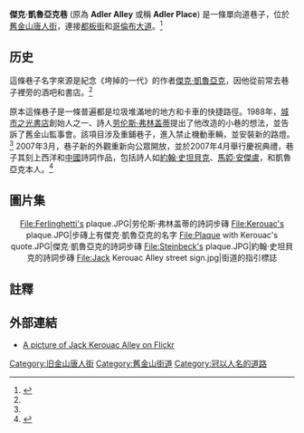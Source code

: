 '''傑克·凱魯亞克巷''' (原為 '''Adler Alley''' 或稱 '''Adler Place''') 是一條單向道巷子，位於[[舊金山唐人街|舊金山唐人街]]，連接[[都板街|都板街]]和[[哥倫布大道_(舊金山)|哥倫布大道]]。<ref name="sfgate1">{{cite news | author=[[Carl_Nolte|Carl Nolte]] | title=Kerouac Alley has face-lift | url=http://www.sfgate.com/cgi-bin/article.cgi?f=/c/a/2007/03/30/BAG4NOUONC1.DTL | work=The San Francisco Chronicle | date=March 30, 2007 | accessdate=24 September 2010}}</ref>

==历史==
這條巷子名字來源是紀念《垮掉的一代》的作者[[傑克·凱魯亞克|傑克·凱魯亞克]]，因他從前常去巷子裡旁的酒吧和書店。<ref name="sfgate2"/>

原本這條巷子是一條普遍都是垃圾堆滿地的地方和卡車的快捷路徑。1988年，[[城市之光書店|城市之光書店]]創始人之一、詩人[[劳伦斯·弗林盖蒂|劳伦斯·弗林盖蒂]]提出了他改造的小巷的想法，並告訴了舊金山監事會。該項目涉及重鋪巷子，進入禁止機動車輛，並安裝新的路燈。<ref name="sfgate1"/> 2007年3月，巷子新的外觀重新向公眾開放，並於2007年4月舉行慶祝典禮，巷子其刻上西洋和[[中國|中國]]詩詞作品，包括詩人如[[約翰·史坦貝克|約翰·史坦貝克]]、[[馬婭·安傑盧|馬婭·安傑盧]]，和凱魯亞克本人。<ref name="sfgate2">{{cite news | author=Carl Nolte | title=Kerouac Alley is restored with cheer | url=http://www.sfgate.com/cgi-bin/article.cgi?f=/c/a/2007/04/01/BAGQAOVMGV1.DTL | work=The San Francisco Chronicle | date=April 1, 2007 | accessdate=24 September 2010}}</ref>

==圖片集==

<div align=center><gallery widths="175px" heights="175px">

File:Ferlinghetti's plaque.JPG|劳伦斯·弗林盖蒂的詩詞步磚
File:Kerouac's plaque.JPG|步磚上有傑克·凱魯亞克的名字
File:Plaque with Kerouac's quote.JPG|傑克·凱魯亞克的詩詞步磚
File:Steinbeck's plaque.JPG|約翰·史坦貝克的詩詞步磚
File:Jack Kerouac Alley street sign.jpg|街道的指引標誌
</gallery></div>

== 註釋 ==
{{reflist}}

== 外部連結 ==
{{commons category|Jack Kerouac Alley}}
*[http://www.flickr.com/photos/peephole/2044583786/ A picture of Jack Kerouac Alley on Flickr] {{Wayback|url=http://www.flickr.com/photos/peephole/2044583786/ |date=20121114173400 }}

{{coord|37.7975|-122.4067|region:US-CA_type:landmark|display=title}}
[[Category:旧金山唐人街|Category:旧金山唐人街]]
[[Category:舊金山街道|Category:舊金山街道]]
[[Category:冠以人名的道路|Category:冠以人名的道路]]
